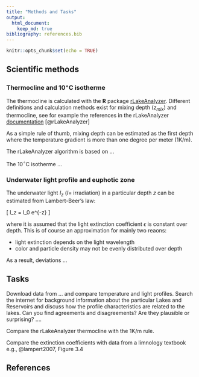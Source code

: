 ---
title: "Methods and Tasks"
output: 
  html_document:
    keep_md: true
bibliography: references.bib    
---

```{r setup, include=FALSE}
knitr::opts_chunk$set(echo = TRUE)
```

## Scientific methods

### Thermocline and 10$^\circ$C isotherme

The thermocline is calculated with the **R** package [rLakeAnalyzer](https://cran.r-project.org/web/packages/rLakeAnalyzer/). Different definitions and calculation methods exist for mixing depth ($z_{mix}$) and thermocline, see for example the references in the rLakeAnalyzer [documentation](https://cran.r-project.org/web/packages/rLakeAnalyzer/vignettes/sm_algorithm.html) [@rLakeAnalyzer]

As a simple rule of thumb, mixing depth can be estimated as the first depth where the temperature gradient is more than one degree per meter (1K/m).

The rLakeAnalyzer algorithm is based on ...

The 10$^\circ$C isotherme ...

### Underwater light profile and euphotic zone

The underwater light $I_z$ ($I=$ irradiation) in a particular depth $z$ can be 
estimated from Lambert-Beer's law:

\[
I_z = I_0 \cdot e^{-\epsilon \cdot z}
\]

where it is assumed that the light extinction coefficient $\epsilon$ is constant 
over depth. This is of course an approximation for mainly two reaons:

* light extinction depends on the light wavelength
* color and particle density may not be evenly distributed over depth

As a result, deviations ...


## Tasks

Download data from ... and compare temperature and light profiles. Search the internet for background information about the particular Lakes and Reservoirs and discuss how the profile characteristics are related to the lakes. Can you find agreements and disagreements? Are they plausible or surprising? ....

Compare the rLakeAnalyzer thermocline with the 1K/m rule.

Compare the extinction coefficients with data from a limnology textbook e.g., @lampert2007, Figure 3.4


## References

<!-- Lampert Sommer, Wikipedia, R packages /-->

